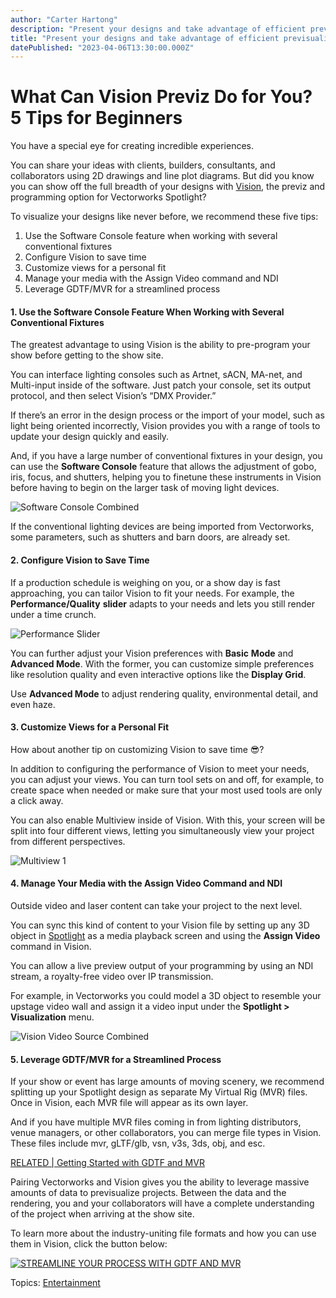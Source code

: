 ```yaml
---
author: "Carter Hartong"
description: "Present your designs and take advantage of efficient previsualization with Vectorworks and Vision. "
title: "Present your designs and take advantage of efficient previsualization with Vectorworks and Vision. " 
datePublished: "2023-04-06T13:30:00.000Z"
---
```

# What Can Vision Previz Do for You? 5 Tips for Beginners

You have a special eye for creating incredible experiences.

You can share your ideas with clients, builders, consultants, and collaborators using 2D drawings and line plot diagrams. But did you know you can show off the full breadth of your designs with [Vision](https://www.vectorworks.net/vision), the previz and programming option for Vectorworks Spotlight?

To visualize your designs like never before, we recommend these five tips:

1. Use the Software Console feature when working with several conventional fixtures
2. Configure Vision to save time
3. Customize views for a personal fit
4. Manage your media with the Assign Video command and NDI
5. Leverage GDTF/MVR for a streamlined process

#### 1\. Use the Software Console Feature When Working with Several Conventional Fixtures

The greatest advantage to using Vision is the ability to pre-program your show before getting to the show site.

You can interface lighting consoles such as Artnet, sACN, MA-net, and Multi-input inside of the software. Just patch your console, set its output protocol, and then select Vision’s “DMX Provider.”

If there’s an error in the design process or the import of your model, such as light being oriented incorrectly, Vision provides you with a range of tools to update your design quickly and easily.

And, if you have a large number of conventional fixtures in your design, you can use the **Software Console** feature that allows the adjustment of gobo, iris, focus, and shutters, helping you to finetune these instruments in Vision before having to begin on the larger task of moving light devices.

![Software Console Combined](https://blog.vectorworks.net/hs-fs/hubfs/Blog%20Images/230328_Tech%20Tips%20for%20Vision/Software%20Console%20Combined.png?width=1440&height=810&name=Software%20Console%20Combined.png)

If the conventional lighting devices are being imported from Vectorworks, some parameters, such as shutters and barn doors, are already set.

#### 2\. Configure Vision to Save Time

If a production schedule is weighing on you, or a show day is fast approaching, you can tailor Vision to fit your needs. For example, the **Performance/Quality** **slider** adapts to your needs and lets you still render under a time crunch.

![Performance Slider](https://blog.vectorworks.net/hs-fs/hubfs/Blog%20Images/230328_Tech%20Tips%20for%20Vision/Performance%20Slider.png?width=500&height=557&name=Performance%20Slider.png) 

You can further adjust your Vision preferences with **Basic** **Mode** and **Advanced Mode**. With the former, you can customize simple preferences like resolution quality and even interactive options like the **Display Grid**.

Use **Advanced Mode** to adjust rendering quality, environmental detail, and even haze.

#### 3\. Customize Views for a Personal Fit

How about another tip on customizing Vision to save time 😎?

In addition to configuring the performance of Vision to meet your needs, you can adjust your views. You can turn tool sets on and off, for example, to create space when needed or make sure that your most used tools are only a click away.

You can also enable Multiview inside of Vision. With this, your screen will be split into four different views, letting you simultaneously view your project from different perspectives.

![Multiview 1](https://blog.vectorworks.net/hs-fs/hubfs/Blog%20Images/230328_Tech%20Tips%20for%20Vision/Multiview%201.png?width=1440&height=827&name=Multiview%201.png)

#### 4\. Manage Your Media with the Assign Video Command and NDI

Outside video and laser content can take your project to the next level.

You can sync this kind of content to your Vision file by setting up any 3D object in [Spotlight](https://www.vectorworks.net/vision) as a media playback screen and using the **Assign Video** command in Vision.

You can allow a live preview output of your programming by using an NDI stream, a royalty-free video over IP transmission.

For example, in Vectorworks you could model a 3D object to resemble your upstage video wall and assign it a video input under the **Spotlight > Visualization** menu.

![Vision Video Source Combined](https://blog.vectorworks.net/hs-fs/hubfs/Blog%20Images/230328_Tech%20Tips%20for%20Vision/Vision%20Video%20Source%20Combined.png?width=1440&height=810&name=Vision%20Video%20Source%20Combined.png)

#### 5\. Leverage GDTF/MVR for a Streamlined Process

If your show or event has large amounts of moving scenery, we recommend splitting up your Spotlight design as separate My Virtual Rig (MVR) files. Once in Vision, each MVR file will appear as its own layer. 

And if you have multiple MVR files coming in from lighting distributors, venue managers, or other collaborators, you can merge file types in Vision. These files include mvr, gLTF/glb, vsn, v3s, 3ds, obj, and esc.

[RELATED | Getting Started with GDTF and MVR](../../../net/vectorworks/blog/getting-started-gdtf-mvr.html)

Pairing Vectorworks and Vision gives you the ability to leverage massive amounts of data to previsualize projects. Between the data and the rendering, you and your collaborators will have a complete understanding of the project when arriving at the show site.

To learn more about the industry-uniting file formats and how you can use them in Vision, click the button below:

[![STREAMLINE YOUR PROCESS WITH GDTF AND MVR](https://no-cache.hubspot.com/cta/default/3018241/ca3fd1f8-e12a-40c5-aed4-304ab2e58bc5.png)](https://cta-redirect.hubspot.com/cta/redirect/3018241/ca3fd1f8-e12a-40c5-aed4-304ab2e58bc5) 

 Topics: [Entertainment](https://blog.vectorworks.net/topic/entertainment) 

 